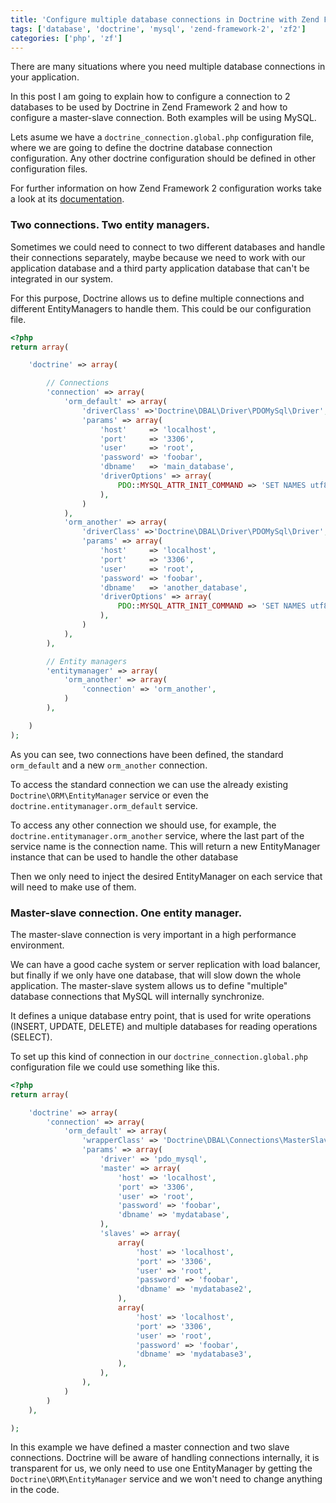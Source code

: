 ```yaml
---
title: 'Configure multiple database connections in Doctrine with Zend Framework 2'
tags: ['database', 'doctrine', 'mysql', 'zend-framework-2', 'zf2']
categories: ['php', 'zf']
---
```


There are many situations where you need multiple database connections in your application.

In this post I am going to explain how to configure a connection to 2 databases to be used by Doctrine in Zend Framework 2 and how to configure a master-slave connection. Both examples will be using MySQL.

Lets asume we have a `doctrine_connection.global.php` configuration file, where we are going to define the doctrine database connection configuration. Any other doctrine configuration should be defined in other configuration files.

For further information on how Zend Framework 2 configuration works take a look at its [documentation](https://framework.zend.com/manual/2.2/en/tutorials/config.advanced.html).

### Two connections. Two entity managers.

Sometimes we could need to connect to two different databases and handle their connections separately, maybe because we need to work with our application database and a third party application database that can't be integrated in our system.

For this purpose, Doctrine allows us to define multiple connections and different EntityManagers to handle them. This could be our configuration file.

```php
<?php
return array(

    'doctrine' => array(

        // Connections
        'connection' => array(
            'orm_default' => array(
                'driverClass' =>'Doctrine\DBAL\Driver\PDOMySql\Driver',
                'params' => array(
                    'host'     => 'localhost',
                    'port'     => '3306',
                    'user'     => 'root',
                    'password' => 'foobar',
                    'dbname'   => 'main_database',
                    'driverOptions' => array(
                        PDO::MYSQL_ATTR_INIT_COMMAND => 'SET NAMES utf8'
                    ),
                )
            ),
            'orm_another' => array(
                'driverClass' =>'Doctrine\DBAL\Driver\PDOMySql\Driver',
                'params' => array(
                    'host'     => 'localhost',
                    'port'     => '3306',
                    'user'     => 'root',
                    'password' => 'foobar',
                    'dbname'   => 'another_database',
                    'driverOptions' => array(
                        PDO::MYSQL_ATTR_INIT_COMMAND => 'SET NAMES utf8'
                    ),
                )
            ),
        ),

        // Entity managers
        'entitymanager' => array(
            'orm_another' => array(
                'connection' => 'orm_another',
            )
        ),

    )
);
```

As you can see, two connections have been defined, the standard `orm_default` and a new `orm_another` connection.

To access the standard connection we can use the already existing `Doctrine\ORM\EntityManager` service or even the `doctrine.entitymanager.orm_default` service.

To access any other connection we should use, for example, the `doctrine.entitymanager.orm_another` service, where the last part of the service name is the connection name. This will return a new EntityManager instance that can be used to handle the other database

Then we only need to inject the desired EntityManager on each service that will need to make use of them.

### Master-slave connection. One entity manager.

The master-slave connection is very important in a high performance environment.

We can have a good cache system or server replication with load balancer, but finally if we only have one database, that will slow down the whole application. The master-slave system allows us to define "multiple" database connections that MySQL will internally synchronize.

It defines a unique database entry point, that is used for write operations (INSERT, UPDATE, DELETE) and multiple databases for reading operations (SELECT).

To set up this kind of connection in our `doctrine_connection.global.php` configuration file we could use something like this.

```php
<?php
return array(

    'doctrine' => array(
        'connection' => array(
            'orm_default' => array(
                'wrapperClass' => 'Doctrine\DBAL\Connections\MasterSlaveConnection',
                'params' => array(
                    'driver' => 'pdo_mysql',
                    'master' => array(
                        'host' => 'localhost',
                        'port' => '3306',
                        'user' => 'root',
                        'password' => 'foobar',
                        'dbname' => 'mydatabase',
                    ),
                    'slaves' => array(
                        array(
                            'host' => 'localhost',
                            'port' => '3306',
                            'user' => 'root',
                            'password' => 'foobar',
                            'dbname' => 'mydatabase2',
                        ),
                        array(
                            'host' => 'localhost',
                            'port' => '3306',
                            'user' => 'root',
                            'password' => 'foobar',
                            'dbname' => 'mydatabase3',
                        ),
                    ),
                ),
            )
        )
    ),

);
```

In this example we have defined a master connection and two slave connections. Doctrine will be aware of handling connections internally, it is transparent for us, we only need to use one EntityManager by getting the `Doctrine\ORM\EntityManager` service and we won't need to change anything in the code.
